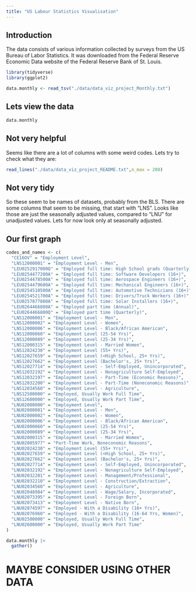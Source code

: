```yaml
---
title: "US Labour Statistics Visualisation"
---
```


## Introduction

The data consists of various information collected by surveys from the US Bureau of Labor Statistics. It was downloaded from the Federal Reserve Economic Data website of the Federal Reserve Bank of St. Louis.

```r
library(tidyverse)
library(ggplot2)
```

```r
data.monthly <- read_tsv("./data/data_viz_project_Monthly.txt")
```

## Lets view the data

```r
data.monthly
```

## Not very helpful {.hscroll .scrollable}

Seems like there are a lot of columns with some weird codes.
Lets try to check what they are:

```r
read_lines("./data/data_viz_project_README.txt",n_max = 200)
```
## Not very tidy
So these seem to be names of datasets, probably from the BLS. There are some columns that seem to be missing, that start with "LNS". Looks like those are just the seasonally adjusted values, compared to "LNU" for unadjusted values. Lets for now look only at seasonally adjusted.

## Our first graph

```r
codes_and_names <- c(
  "CE16OV" = "Employment Level",
  "LNS12000001" = "Employment Level - Men",
  "LEU0252917000Q" = "Employed full time: High School grads (Quarterly)",
  "LEU0254477200A" = "Employed full time: Software Developers (16+)",
  "LEU0254478500A" = "Employed full time: Aerospace Engineers (16+)",
  "LEU0254479600A" = "Employed full time: Mechanical Engineers (16+)",
  "LEU0254510500A" = "Employed full time: Automotive Technicians (16+)",
  "LEU0254521700A" = "Employed full time: Drivers/Truck Workers (16+)",
  "LEU0257877800A" = "Employed full time: Solar Installers (16+)",
  "LEU0264466800A" = "Employed part time (Annual)",
  "LEU0264466800Q" = "Employed part time (Quarterly)",
  "LNS12000001" = "Employment Level - Men",
  "LNS12000002" = "Employment Level - Women",
  "LNS12000006" = "Employment Level - Black/African American",
  "LNS12000060" = "Employment Level (25-54 Yrs)",
  "LNS12000089" = "Employment Level (25-34 Yrs)",
  "LNS12000315" = "Employment Level - Married Women",
  "LNS12024230" = "Employment Level (55+ Yrs)",
  "LNS12027659" = "Employment Level (<High School, 25+ Yrs)",
  "LNS12027662" = "Employment Level (Bachelor's, 25+ Yrs)",
  "LNS12027714" = "Employment Level - Self-Employed, Unincorporated",
  "LNS12032192" = "Employment Level - Nonagriculture Self-Employed",
  "LNS12032197" = "Employment Level - Part-Time (Economic Reasons)",
  "LNS12032200" = "Employment Level - Part-Time (Noneconomic Reasons)",
  "LNS12034560" = "Employment Level - Agriculture",
  "LNS12500000" = "Employed, Usually Work Full Time",
  "LNS12600000" = "Employed, Usually Work Part Time",
  "LNU02000000" = "Employment Level",
  "LNU02000001" = "Employment Level - Men",
  "LNU02000002" = "Employment Level - Women",
  "LNU02000006" = "Employment Level - Black/African American",
  "LNU02000060" = "Employment Level (25-54 Yrs)",
  "LNU02000089" = "Employment Level (25-34 Yrs)",
  "LNU02000315" = "Employment Level - Married Women",
  "LNU02005977" = "Part-Time Work, Noneconomic Reasons",
  "LNU02024230" = "Employment Level (55+ Yrs)",
  "LNU02027659" = "Employment Level (<High School, 25+ Yrs)",
  "LNU02027662" = "Employment Level (Bachelor's, 25+ Yrs)",
  "LNU02027714" = "Employment Level - Self-Employed, Unincorporated",
  "LNU02032192" = "Employment Level - Nonagriculture Self-Employed",
  "LNU02032201" = "Employment Level - Management/Professional",
  "LNU02032210" = "Employment Level - Construction/Extraction",
  "LNU02034560" = "Employment Level - Agriculture",
  "LNU02048984" = "Employment Level - Wage/Salary, Incorporated",
  "LNU02073395" = "Employment Level - Foreign Born",
  "LNU02073413" = "Employment Level - Native Born",
  "LNU02074597" = "Employed - With a Disability (16+ Yrs)",
  "LNU02076960" = "Employed - With a Disability (16-64 Yrs, Women)",
  "LNU02500000" = "Employed, Usually Work Full Time",
  "LNU02600000" = "Employed, Usually Work Part Time"
)
```

```r
data.monthly |> 
  gather()
```
# MAYBE CONSIDER USING OTHER DATA
